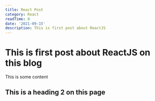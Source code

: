 ```yaml
---
title: React Post
category: React
readTime: 8
date: '2021-09-15'
description: This is first post about ReactJS
---
```


# This is first post about ReactJS on this blog

This is some content

## This is a heading 2 on this page
